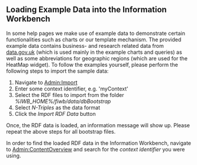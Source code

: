 ==  Loading Example Data into the Information Workbench ==

In some help pages we make use of example data to demonstrate certain functionalities such as charts or our template mechanism. The provided example data contains business- and research related data from [http://data.gov.uk/ data.gov.uk] (which is used mainly in the example charts and queries) as well as some abbreviations for geographic regions (which are used for the HeatMap widget). To follow the examples yourself, please perform the following steps to import the sample data:

# Navigate to [[Admin:Import | Admin:Import]]
# Enter some context identifier, e.g. 'myContext'
# Select the RDF files to import from the folder ''%IWB_HOME%/fiwb/data/dbBootstrap'' 
# Select ''N-Triples'' as the data format
# Click the ''Import RDF Data'' button

Once, the RDF data is loaded, an information message will show up. Please repeat the above steps for all bootstrap files.

In order to find the loaded RDF data in the Information Workbench, navigate to [[Admin:ContentOverview]] and search for the ''context identifier'' you were using.
